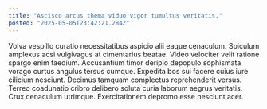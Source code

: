 ```yaml
---
title: "Ascisco arcus thema viduo vigor tumultus veritatis."
posted: "2025-05-05T23:42:21.284Z"
---
```


Volva vespillo curatio necessitatibus aspicio alii eaque cenaculum. Spiculum amplexus acsi vulgivagus at cimentarius beatae. Video velociter velit ratione spargo enim taedium.
Accusantium timor deripio depopulo sophismata vorago curtus angulus tersus cumque. Expedita bos sui facere cuius iure cilicium nesciunt. Decimus tamquam complectus reprehenderit versus.
Terreo coadunatio cribro delibero soluta curia laborum aegrus veritatis. Crux cenaculum utrimque. Exercitationem depromo esse nesciunt acer.
